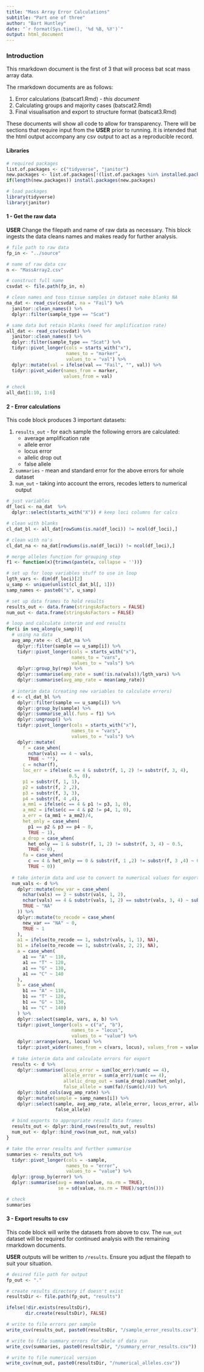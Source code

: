 ```yaml
---
title: "Mass Array Error Calculations"
subtitle: "Part one of three"
author: "Bart Huntley"
date: "`r format(Sys.time(), '%d %B, %Y')`"
output: html_document
---
```


### Introduction
This rmarkdown document is the first of 3 that will process bat scat mass array data. 

The rmarkdown documents are as follows:

1. Error calculations (batscat1.Rmd) - *this document*
2. Calculating groups and majority cases (batscat2.Rmd)
3. Final visualisation and export to structure format (batscat3.Rmd)

These documents will show all code to allow for transparency. There will be sections that require input from the **USER** prior to running. It is intended that the html output accompany any csv output to act as a reproducible record.

#### Libraries
```r
# required packages 
list.of.packages <- c("tidyverse", "janitor")
new.packages <- list.of.packages[!(list.of.packages %in% installed.packages()[,"Package"])]
if(length(new.packages)) install.packages(new.packages)

# load packages
library(tidyverse)
library(janitor)
```

#### 1 - Get the raw data
**USER** Change the filepath and name of raw data as necessary. This block ingests the data cleans names and makes ready for further analysis.
```r
# file path to raw data
fp_in <- "../source"

# name of raw data csv
n <- "MassArray2.csv"

# construct full name
csvdat <- file.path(fp_in, n)

# clean names and toss tissue samples in dataset make blanks NA
na_dat <- read_csv(csvdat, na = "Fail") %>% 
  janitor::clean_names() %>%
  dplyr::filter(sample_type == "Scat")

# same data but retain blanks (need for amplification rate)
all_dat <- read_csv(csvdat) %>% 
  janitor::clean_names() %>%
  dplyr::filter(sample_type == "Scat") %>%
  tidyr::pivot_longer(cols = starts_with("x"),
                      names_to = "marker",
                      values_to = "val") %>%
  dplyr::mutate(val = ifelse(val == "Fail", "", val)) %>%
  tidyr::pivot_wider(names_from = marker,
                     values_from = val)

# check
all_dat[1:10, 1:6]
```

#### 2 - Error calculations
This code block produces 3 important datasets:

1. `results_out` - for each sample the following errors are calculated:
    + average amplification rate
    + allele error
    + locus error
    + allelic drop out
    + false allele
2. `summaries` - mean and standard error for the above errors for whole dataset
3. `num_out` - taking into account the errors, recodes letters to numerical output
```r
# just variables
df_loci <- na_dat  %>%
  dplyr::select(starts_with("X")) # keep loci columns for calcs

# clean with blanks
cl_dat_bl <- all_dat[rowSums(is.na(df_loci)) != ncol(df_loci),]

# clean with na's
cl_dat_na <- na_dat[rowSums(is.na(df_loci)) != ncol(df_loci),]

# merge alleles function for grouping step
f1 <- function(x){trimws(paste(x, collapse = ''))}

# set up for loop variables stuff to use in loop
lgth_vars <- dim(df_loci)[2]
u_samp <- unique(unlist(cl_dat_bl[, 1]))
samp_names <- paste0("s", u_samp)

# set up data frames to hold results
results_out <- data.frame(stringsAsFactors = FALSE)
num_out <- data.frame(stringsAsFactors = FALSE)

# loop and calculate interim and end results
for(i in seq_along(u_samp)){
  # using na data
  avg_amp_rate <- cl_dat_na %>%
    dplyr::filter(sample == u_samp[i]) %>%
    tidyr::pivot_longer(cols = starts_with("x"),
                        names_to = "vars",
                        values_to = "vals") %>%
    dplyr::group_by(rep) %>%
    dplyr::summarise(amp_rate = sum(!is.na(vals))/lgth_vars) %>%
    dplyr::summarise(avg_amp_rate = mean(amp_rate))
  
  # interim data (creating new variables to calculate errors)
  d <- cl_dat_bl %>%
    dplyr::filter(sample == u_samp[i]) %>%
    dplyr::group_by(sample) %>%
    dplyr::summarise_all(.funs = f1) %>%
    dplyr::ungroup() %>%
    tidyr::pivot_longer(cols = starts_with("x"),
                        names_to = "vars",
                        values_to = "vals") %>%
    dplyr::mutate(
      f = case_when(
        nchar(vals) == 4 ~ vals,
        TRUE ~ ""),
      c = nchar(f),
      loc_err = ifelse(c == 4 & substr(f, 1, 2) != substr(f, 3, 4),
                       0.5, 0),
      p1 = substr(f, 1, 1),
      p2 = substr(f, 2 ,2),
      p3 = substr(f, 3, 3),
      p4 = substr(f, 4 ,4),
      a_mm1 = ifelse(c == 4 & p1 != p3, 1, 0),
      a_mm2 = ifelse(c == 4 & p2 != p4, 1, 0),
      a_err = (a_mm1 + a_mm2)/4, 
      het_only = case_when(
        p1 == p2 & p3 == p4 ~ 0,
        TRUE ~ 1),
      a_drop = case_when(
        het_only == 1 & substr(f, 1, 2) != substr(f, 3, 4) ~ 0.5,
        TRUE ~ 0),
      fa = case_when(
        c == 4 & het_only == 0 & substr(f, 1 ,2) != substr(f, 3 ,4) ~ 0.5,
        TRUE ~ 0))
  
  # take interim data and use to convert to numerical values for export
  num_vals <- d %>%
    dplyr::mutate(new_var = case_when(
      nchar(vals) == 2 ~ substr(vals, 1, 2),
      nchar(vals) == 4 & substr(vals, 1, 2) == substr(vals, 3, 4) ~ substr(vals, 1, 2),
      TRUE ~ "NA"
    )) %>%
    dplyr::mutate(to_recode = case_when(
      new_var == "NA" ~ 0,
      TRUE ~ 1
    ),
    a1 = ifelse(to_recode == 1, substr(vals, 1, 1), NA),
    b1 = ifelse(to_recode == 1, substr(vals, 2, 2), NA),
    a = case_when(
      a1 == "A" ~ 110,
      a1 == "T" ~ 120,
      a1 == "G" ~ 130,
      a1 == "C" ~ 140
    ),
    b = case_when(
      b1 == "A" ~ 110,
      b1 == "T" ~ 120,
      b1 == "G" ~ 130,
      b1 == "C" ~ 140)
    ) %>%
    dplyr::select(sample, vars, a, b) %>%
    tidyr::pivot_longer(cols = c("a", "b"),
                        names_to = "locus",
                        values_to = "value") %>%
    dplyr::arrange(vars, locus) %>%
    tidyr::pivot_wider(names_from = c(vars, locus), values_from = value)
  
  # take interim data and calculate errors for export
  results <- d %>%
    dplyr::summarise(locus_error = sum(loc_err)/sum(c == 4),
                     allele_error = sum(a_err)/sum(c == 4),
                     allelic_drop_out = sum(a_drop)/sum(het_only),
                     false_allele = sum(fa)/(sum(c)/4)) %>%
    dplyr::bind_cols(avg_amp_rate) %>%
    dplyr::mutate(sample = samp_names[i]) %>%
    dplyr::select(sample, avg_amp_rate, allele_error, locus_error, allelic_drop_out, 
                  false_allele)
  
  # bind exports to appropriate result data frames
  results_out <- dplyr::bind_rows(results_out, results)
  num_out <- dplyr::bind_rows(num_out, num_vals)
}

# take the error results and further summarise
summaries <- results_out %>%
  tidyr::pivot_longer(cols = -sample,
                      names_to = "error",
                      values_to = "value") %>%
  dplyr::group_by(error) %>%
  dplyr::summarise(avg = mean(value, na.rm = TRUE),
                   se = sd(value, na.rm = TRUE)/sqrt(n()))

# check
summaries
```

#### 3 - Export results to csv
This code block will write the datasets from above to csv. The `num_out` dataset will be required for continued analysis with the remaining rmarkdown documents.

**USER** outputs will be written to `/results`. Ensure you adjust the filepath to suit your situation.
```r
# desired file path for output
fp_out <- "."

# create results directory if doesn't exist
resultsDir <- file.path(fp_out, "results")

ifelse(!dir.exists(resultsDir), 
       dir.create(resultsDir), FALSE)

# write to file errors per sample
write_csv(results_out, paste0(resultsDir, "/sample_error_results.csv"))

# write to file summary errors for whole of data run
write_csv(summaries, paste0(resultsDir, "/summary_error_results.csv"))

# write to file numerical version
write_csv(num_out, paste0(resultsDir, "/numerical_alleles.csv"))
```